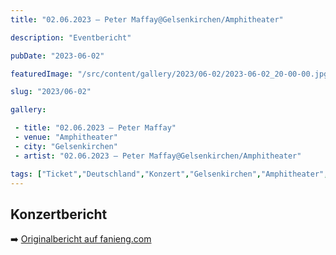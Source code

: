 ```yaml
---
title: "02.06.2023 – Peter Maffay@Gelsenkirchen/Amphitheater"

description: "Eventbericht"

pubDate: "2023-06-02"

featuredImage: "/src/content/gallery/2023/06-02/2023-06-02_20-00-00.jpg"

slug: "2023/06-02"

gallery:

 - title: "02.06.2023 – Peter Maffay"
 - venue: "Amphitheater"
 - city: "Gelsenkirchen"
 - artist: "02.06.2023 – Peter Maffay@Gelsenkirchen/Amphitheater"

tags: ["Ticket","Deutschland","Konzert","Gelsenkirchen","Amphitheater","2023","Peter Maffay"]
---
```

## Konzertbericht

➡️ [Originalbericht auf fanieng.com](https://fanieng.com/2023/06/02/02-06-2023-02.06.2023-–-peter-maffay-gelsenkirchen-amphitheater)
